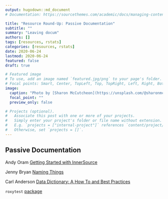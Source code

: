 ```yaml
---
output: hugodown::md_document
# Documentation: https://sourcethemes.com/academic/docs/managing-content/

title: "Resource Round-Up: Passive Documentation"
subtitle: ""
summary: "Leaving docum"
authors: []
tags: [resources, rstats]
categories: [resources, rstats]
date: 2020-06-24
lastmod: 2020-06-24
featured: false
draft: true

# Featured image
# To use, add an image named `featured.jpg/png` to your page's folder.
# Focal points: Smart, Center, TopLeft, Top, TopRight, Left, Right, BottomLeft, Bottom, BottomRight.
image:
  caption: "Photo by [Sharon McCutcheon](https://unsplash.com/@sharonmccutcheon?utm_source=unsplash&amp;utm_medium=referral&amp;utm_content=creditCopyText) on Unsplash"
  focal_point: ""
  preview_only: false

# Projects (optional).
#   Associate this post with one or more of your projects.
#   Simply enter your project's folder or file name without extension.
#   E.g. `projects = ["internal-project"]` references `content/project/deep-learning/index.md`.
#   Otherwise, set `projects = []`.
---
```


## Passive Documentation

Andy Oram [Getting Started with InnerSource](https://www.oreilly.com/programming/free/getting-started-with-innersource.csp)

Jenny Bryan [Naming Things](https://speakerdeck.com/jennybc/how-to-name-files)

Carl Anderson [Data Dictionary: A How To and Best Practices](https://medium.com/@leapingllamas/data-dictionary-a-how-to-and-best-practices-a09a685dcd61)

`roxytest` [package](https://github.com/mikldk/roxytest)

